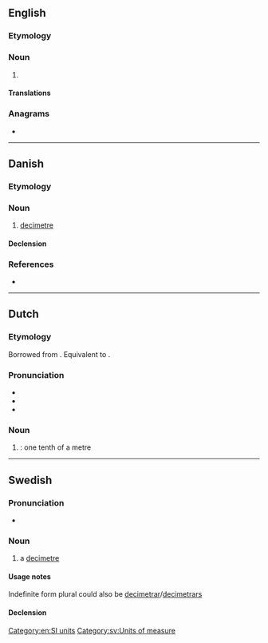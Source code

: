 {{also|deciméter|decimēter|deci-meter}}
==English==

===Etymology===
{{prefix|en|deci-|meter}}

===Noun===
{{en-noun}}

# {{alternative spelling of|en|decimetre|from=US}}

====Translations====
{{trans-see|decimetre}}

===Anagrams===
* {{anagrams|en|a=cdeeeimrt|decimetre}}

[[Category:en:SI units]]

----

==Danish==

===Etymology===
{{affix|da|deci-|meter}}

===Noun===
{{da-noun|en}}

# [[decimetre]]

====Declension====
{{da-noun-infl|en||ne}}

===References===
* {{R:Den Danske Ordbog}}

----

==Dutch==

===Etymology===
Borrowed from {{bor|nl|fr|décimètre}}. Equivalent to {{prefix|nl|deci|meter}}.

===Pronunciation===
* {{IPA|nl|/ˈdeː.siˌmeː.tər/}}
* {{audio|nl|Nl-decimeter.ogg|Audio}}
* {{hyphenation|nl|de|ci|me|ter}}

===Noun===
{{nl-noun|m|-s|decimetertje}}

# {{l|en|decimetre}}: one tenth of a metre

----

==Swedish==

===Pronunciation===
* {{IPA|sv|/dɛsɪˈmeːtɛr/|/ˈdɛsɪmeːtɛr/}}

===Noun===
{{sv-noun|c}}

# a [[decimetre]]

====Usage notes====
Indefinite form plural could also be [[decimetrar]]/[[decimetrars]]

====Declension====
{{sv-noun-irreg-c|2=decimetern|3=decimeter|4=decimeterna}}

[[Category:sv:Units of measure]]